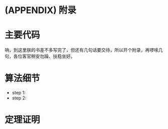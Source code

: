 \cleardoublepage 

# (APPENDIX) 附录 {-}

# 主要代码 {#sound}

呐，到这里朕的书差不多写完了，但还有几句话要交待，所以开个附录，再啰嗦几句，各位客官稍安勿躁、扶稳坐好。

# 算法细节

- step 1:
- step 2:

# 定理证明
